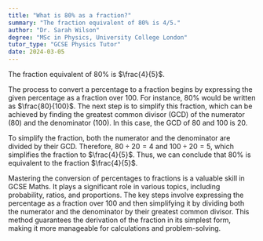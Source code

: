 ```yaml
---
title: "What is 80% as a fraction?"
summary: "The fraction equivalent of 80% is 4/5."
author: "Dr. Sarah Wilson"
degree: "MSc in Physics, University College London"
tutor_type: "GCSE Physics Tutor"
date: 2024-03-05
---
```


The fraction equivalent of $80\%$ is $\frac{4}{5}$.

The process to convert a percentage to a fraction begins by expressing the given percentage as a fraction over $100$. For instance, $80\%$ would be written as $\frac{80}{100}$. The next step is to simplify this fraction, which can be achieved by finding the greatest common divisor (GCD) of the numerator ($80$) and the denominator ($100$). In this case, the GCD of $80$ and $100$ is $20$.

To simplify the fraction, both the numerator and the denominator are divided by their GCD. Therefore, $80 \div 20 = 4$ and $100 \div 20 = 5$, which simplifies the fraction to $\frac{4}{5}$. Thus, we can conclude that $80\%$ is equivalent to the fraction $\frac{4}{5}$.

Mastering the conversion of percentages to fractions is a valuable skill in GCSE Maths. It plays a significant role in various topics, including probability, ratios, and proportions. The key steps involve expressing the percentage as a fraction over $100$ and then simplifying it by dividing both the numerator and the denominator by their greatest common divisor. This method guarantees the derivation of the fraction in its simplest form, making it more manageable for calculations and problem-solving.
    